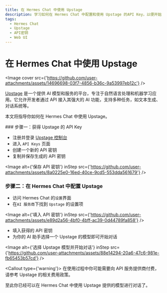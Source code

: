 ```yaml
---
title: 在 Hermes Chat 中使用 Upstage
description: 学习如何在 Hermes Chat 中配置和使用 Upstage 的API Key，以便开始对话和交互。
tags:
  - Hermes Chat
  - Upstage
  - API密钥
  - Web UI
---
```


# 在 Hermes Chat 中使用 Upstage

<Image cover src={'https://github.com/user-attachments/assets/14696698-03f7-4856-b36c-9a53997eb12c'} />

[Upstage](https://www.upstage.ai/) 是一个提供 AI 模型和服务的平台，专注于自然语言处理和机器学习应用。它允许开发者通过 API 接入其强大的 AI 功能，支持多种任务，如文本生成、对话系统等。

本文将指导你如何在 Hermes Chat 中使用 Upstage。

<Steps>
  ### 步骤一：获得 Upstage 的 API Key

  - 注册并登录 [Upstage 控制台](https://console.upstage.ai/home)
  - 进入 `API Keys` 页面
  - 创建一个新的 API 密钥
  - 复制并保存生成的 API 密钥

  <Image alt={'保存 API 密钥'} inStep src={'https://github.com/user-attachments/assets/8a0225e0-16ed-40ce-9cd5-553dda561679'} />

  ### 步骤二：在 Hermes Chat 中配置 Upstage

  - 访问 Hermes Chat 的`设置`界面
  - 在`AI 服务商`下找到 `Upstage` 的设置项

  <Image alt={'填入 API 密钥'} inStep src={'https://github.com/user-attachments/assets/e89d2a56-4bf0-4bff-ac39-0d44789fa858'} />

  - 填入获得的 API 密钥
  - 为你的 AI 助手选择一个 Upstage 的模型即可开始对话

  <Image alt={'选择 Upstage 模型并开始对话'} inStep src={'https://github.com/user-attachments/assets/88e14294-20a6-47c6-981e-fb65453b57cd'} />

  <Callout type={'warning'}>
    在使用过程中你可能需要向 API 服务提供商付费，请参考 Upstage 的相关费用政策。
  </Callout>
</Steps>

至此你已经可以在 Hermes Chat 中使用 Upstage 提供的模型进行对话了。

